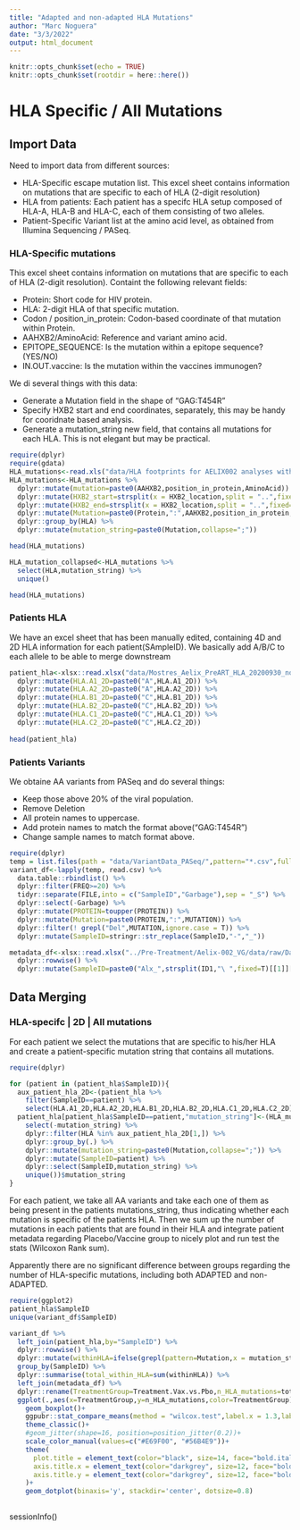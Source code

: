 ```yaml
---
title: "Adapted and non-adapted HLA Mutations"
author: "Marc Noguera"
date: "3/3/2022"
output: html_document
---
```



```r
knitr::opts_chunk$set(echo = TRUE)
knitr::opts_chunk$set(rootdir = here::here())
```


# HLA Specific / All Mutations

## Import Data
Need to import data from different sources:

* HLA-Specific escape mutation list. This excel sheet contains information on mutations that are specific to each of HLA (2-digit resolution)
* HLA from patients: Each patient has a specifc HLA setup composed of HLA-A, HLA-B and HLA-C, each of them consisting of two alleles.
* Patient-Specific Variant list at the amino acid level, as obtained from Illumina Sequencing / PASeq.

### HLA-Specific mutations

This excel sheet contains information on mutations that are specific to each of HLA (2-digit resolution). Containt the following relevant fields:

* Protein: Short code for HIV protein.
* HLA: 2-digit HLA of that specific mutation.
* Codon / position_in_protein: Codon-based coordinate of that mutation within Protein.
* AAHXB2/AminoAcid: Reference and variant amino acid.
* EPITOPE_SEQUENCE: Is the mutation within a epitope sequence? (YES/NO)
* IN.OUT.vaccine: Is the mutation within the vaccines immunogen?

We di several things with this data:

* Generate a Mutation field in the shape of "GAG:T454R"
* Specify HXB2 start and end coordinates, separately, this may be handy for cooridnate based analysis.
* Generate a mutation_string new field, that contains all mutations for each HLA. This is not elegant but may be practical.

```r
require(dplyr)
require(gdata)
HLA_mutations<-read.xls("data/HLA footprints for AELIX002 analyses without B15 imprints 3-2-2022.xls",sheet = 2)
HLA_mutations<-HLA_mutations %>% 
  dplyr::mutate(mutation=paste0(AAHXB2,position_in_protein,AminoAcid)) %>% 
  dplyr::mutate(HXB2_start=strsplit(x = HXB2_location,split = "..",fixed=T)[[1]][1]) %>% 
  dplyr::mutate(HXB2_end=strsplit(x = HXB2_location,split = "..",fixed=T)[[1]][2]) %>% 
  dplyr::mutate(Mutation=paste0(Protein,":",AAHXB2,position_in_protein,AminoAcid)) %>% 
  dplyr::group_by(HLA) %>% 
  dplyr::mutate(mutation_string=paste0(Mutation,collapse=";")) 

head(HLA_mutations)
```



```r
HLA_mutation_collapsed<-HLA_mutations %>% 
  select(HLA,mutation_string) %>% 
  unique()

head(HLA_mutations)
```

### Patients HLA

We have an excel sheet that has been manually edited, containing 4D and 2D HLA information for each patient(SAmpleID). We basically add A/B/C to each allele to be able to merge downstream

```r

patient_hla<-xlsx::read.xlsx("data/Mostres_Aelix_PreART_HLA_20200930_noID. with 2 digit HLA reduction 3-2-2022_vMNJ_1.0.xlsx",sheetIndex = 1) %>% 
  dplyr::mutate(HLA.A1_2D=paste0("A",HLA.A1_2D)) %>%
  dplyr::mutate(HLA.A2_2D=paste0("A",HLA.A2_2D)) %>%
  dplyr::mutate(HLA.B1_2D=paste0("C",HLA.B1_2D)) %>%
  dplyr::mutate(HLA.B2_2D=paste0("C",HLA.B2_2D)) %>%
  dplyr::mutate(HLA.C1_2D=paste0("C",HLA.C1_2D)) %>%
  dplyr::mutate(HLA.C2_2D=paste0("C",HLA.C2_2D))
  
head(patient_hla)
```

### Patients Variants

We obtaine AA variants from PASeq and do several things:

* Keep those above 20% of the viral population.
* Remove Deletion
* All protein names to uppercase.
* Add protein names to match the format above("GAG:T454R")
* Change sample names to match format above.


```r
require(dplyr)
temp = list.files(path = "data/VariantData_PASeq/",pattern="*.csv",full.names = T)
variant_df<-lapply(temp, read.csv) %>% 
  data.table::rbindlist() %>% 
  dplyr::filter(FREQ>=20) %>%
  tidyr::separate(FILE,into = c("SampleID","Garbage"),sep = "_S") %>% 
  dplyr::select(-Garbage) %>% 
  dplyr::mutate(PROTEIN=toupper(PROTEIN)) %>% 
  dplyr::mutate(Mutation=paste0(PROTEIN,":",MUTATION)) %>% 
  dplyr::filter(! grepl("Del",MUTATION,ignore.case = T)) %>% 
  dplyr::mutate(SampleID=stringr::str_replace(SampleID,"-","_"))

```


```r
metadata_df<-xlsx::read.xlsx("../Pre-Treatment/Aelix-002_VG/data/raw/Dades_Aelix_x Seq_20210714.xlsx",sheetIndex = 1) %>% 
  dplyr::rowwise() %>% 
  dplyr::mutate(SampleID=paste0("Alx_",strsplit(ID1,"\ ",fixed=T)[[1]][2]))
```
## Data Merging

### HLA-specifc | 2D | All mutations 

For each patient we select the mutations that are specific to his/her HLA and create a patient-specific mutation string that contains all mutations.

```r
require(dplyr)

for (patient in (patient_hla$SampleID)){
  aux_patient_hla_2D<-(patient_hla %>% 
    filter(SampleID==patient) %>% 
    select(HLA.A1_2D,HLA.A2_2D,HLA.B1_2D,HLA.B2_2D,HLA.C1_2D,HLA.C2_2D) )[1,]
  patient_hla[patient_hla$SampleID==patient,"mutation_string"]<-(HLA_mutations %>% ### ADAPTED mutations filter to be located here
    select(-mutation_string) %>% 
    dplyr::filter(HLA %in% aux_patient_hla_2D[1,]) %>% 
    dplyr::group_by(.) %>% 
    dplyr::mutate(mutation_string=paste0(Mutation,collapse=";")) %>% 
    dplyr::mutate(SampleID=patient) %>% 
    dplyr::select(SampleID,mutation_string) %>% 
    unique())$mutation_string
}


```

For each patient, we take all AA variants and take each one of them as being present in the patients mutations_string, thus indicating whether each mutation is specific of the patients HLA. Then we sum up the number of mutations in each patients that are found in their HLA and integrate patient metadata regarding Placebo/Vaccine group to nicely plot and run test the stats (Wilcoxon Rank sum).

Apparently there are no significant difference between groups regarding the number of HLA-specific mutations, including both ADAPTED and non-ADAPTED.

```r
require(ggplot2)
patient_hla$SampleID
unique(variant_df$SampleID)

variant_df %>% 
  left_join(patient_hla,by="SampleID") %>% 
  dplyr::rowwise() %>% 
  dplyr::mutate(withinHLA=ifelse(grepl(pattern=Mutation,x = mutation_string),1,0)) %>% 
  group_by(SampleID) %>% 
  dplyr::summarise(total_within_HLA=sum(withinHLA)) %>% 
  left_join(metadata_df) %>% 
  dplyr::rename(TreatmentGroup=Treatment.Vax.vs.Pbo,n_HLA_mutations=total_within_HLA) %>% 
  ggplot(.,aes(x=TreatmentGroup,y=n_HLA_mutations,color=TreatmentGroup))+
    geom_boxplot()+
    ggpubr::stat_compare_means(method = "wilcox.test",label.x = 1.3,label.y = 25)+
    theme_classic()+
    #geom_jitter(shape=16, position=position_jitter(0.2))+
    scale_color_manual(values=c("#E69F00", "#56B4E9"))+
    theme(
      plot.title = element_text(color="black", size=14, face="bold.italic"),
      axis.title.x = element_text(color="darkgrey", size=12, face="bold"),
      axis.title.y = element_text(color="darkgrey", size=12, face="bold")
    )+
    geom_dotplot(binaxis='y', stackdir='center', dotsize=0.8)
  


```

sessionInfo()
